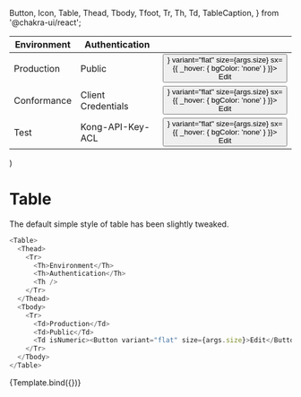   Button,
  Icon,
  Table,
  Thead,
  Tbody,
  Tfoot,
  Tr,
  Th,
  Td,
  TableCaption,
} from '@chakra-ui/react';


<Meta title="BCGov/Table" />

  <Table {...args}>
    <Thead>
      <Tr>
        <Th>Environment</Th>
        <Th>Authentication</Th>
        <Th />
      </Tr>
    </Thead>
    <Tbody>
      <Tr>
        <Td>Production</Td>
        <Td>Public</Td>
        <Td isNumeric>
          <Button leftIcon={<Icon as={FaPen} />} variant="flat" size={args.size} sx={{ _hover: { bgColor: 'none' } }}>
            Edit
          </Button>
        </Td>
      </Tr>
      <Tr>
        <Td>Conformance</Td>
        <Td>Client Credentials</Td>
        <Td isNumeric>
          <Button leftIcon={<Icon as={FaPen} />} variant="flat" size={args.size} sx={{ _hover: { bgColor: 'none' } }}>
            Edit
          </Button>
        </Td>
      </Tr>
      <Tr>
        <Td>Test</Td>
        <Td>Kong-API-Key-ACL</Td>
        <Td isNumeric>
          <Button leftIcon={<Icon as={FaPen} />} variant="flat" size={args.size} sx={{ _hover: { bgColor: 'none' } }}>
            Edit
          </Button>
        </Td>
      </Tr>
    </Tbody>
  </Table>
)

# Table

The default simple style of table has been slightly tweaked.

```javascript
<Table>
  <Thead>
    <Tr>
      <Th>Environment</Th>
      <Th>Authentication</Th>
      <Th />
    </Tr>
  </Thead>
  <Tbody>
    <Tr>
      <Td>Production</Td>
      <Td>Public</Td>
      <Td isNumeric><Button variant="flat" size={args.size}>Edit</Button></Td>
    </Tr>
  </Tbody>
</Table>
```

<Canvas>
  <Story 
    name="Default"
    args={{ 
      size: 'md'
  }}>
    {Template.bind({})}
  </Story>
</Canvas>
